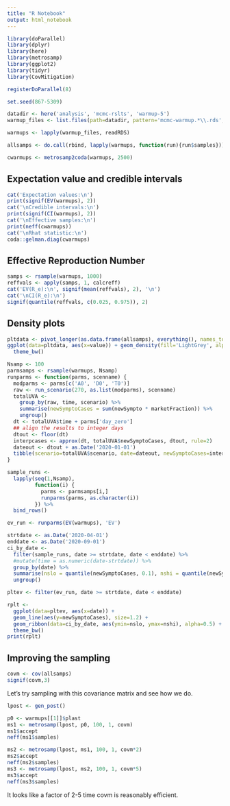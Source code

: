 ```yaml
---
title: "R Notebook"
output: html_notebook
---
```


```r
library(doParallel)
library(dplyr)
library(here)
library(metrosamp)
library(ggplot2)
library(tidyr)
library(CovMitigation)

registerDoParallel(8)

set.seed(867-5309)
```

```r
datadir <- here('analysis', 'mcmc-rslts', 'warmup-5')
warmup_files <- list.files(path=datadir, pattern='mcmc-warmup.*\\.rds', full.names=TRUE)

warmups <- lapply(warmup_files, readRDS)

allsamps <- do.call(rbind, lapply(warmups, function(run){run$samples}))

cwarmups <- metrosamp2coda(warmups, 2500)
```

## Expectation value and credible intervals
```r
cat('Expectation values:\n')
print(signif(EV(warmups), 2))
cat('\nCredible intervals:\n')
print(signif(CI(warmups), 2))
cat('\nEffective samples:\n')
print(neff(cwarmups))
cat('\nRhat statistic:\n')
coda::gelman.diag(cwarmups)
```

## Effective Reproduction Number

```r
samps <- rsample(warmups, 1000)
reffvals <- apply(samps, 1, calcreff)
cat('EV(R_e):\n', signif(mean(reffvals), 2), '\n')
cat('\nCI(R_e):\n')
signif(quantile(reffvals, c(0.025, 0.975)), 2)
```

## Density plots

```r
pltdata <- pivot_longer(as.data.frame(allsamps), everything(), names_to = 'parameter')
ggplot(data=pltdata, aes(x=value)) + geom_density(fill='LightGrey', alpha=0.5) + facet_wrap(~parameter, scales='free') +
  theme_bw()

```

```r
Nsamp <- 100
parmsamps <- rsample(warmups, Nsamp)
runparms <- function(parms, scenname) {
  modparms <- parms[c('A0', 'D0', 'T0')]
  raw <- run_scenario(270, as.list(modparms), scenname)
  totalUVA <- 
    group_by(raw, time, scenario) %>% 
    summarise(newSymptoCases = sum(newSympto * marketFraction)) %>%
    ungroup()
  dt <- totalUVA$time + parms['day_zero']
  ## align the results to integer days
  dtout <- floor(dt)
  interpcases <- approx(dt, totalUVA$newSymptoCases, dtout, rule=2)
  dateout <- dtout + as.Date('2020-01-01')
  tibble(scenario=totalUVA$scenario, date=dateout, newSymptoCases=interpcases$y)
}

sample_runs <- 
  lapply(seq(1,Nsamp), 
         function(i) {
           parms <- parmsamps[i,]
           runparms(parms, as.character(i))
         }) %>%
  bind_rows()

ev_run <- runparms(EV(warmups), 'EV')
```

```r
strtdate <- as.Date('2020-04-01')
enddate <- as.Date('2020-09-01')
ci_by_date <- 
  filter(sample_runs, date >= strtdate, date < enddate) %>%
  #mutate(time = as.numeric(date-strtdate)) %>%
  group_by(date) %>%
  summarise(nslo = quantile(newSymptoCases, 0.1), nshi = quantile(newSymptoCases, 0.9)) %>%
  ungroup()

pltev <- filter(ev_run, date >= strtdate, date < enddate)

rplt <- 
  ggplot(data=pltev, aes(x=date)) + 
  geom_line(aes(y=newSymptoCases), size=1.2) +
  geom_ribbon(data=ci_by_date, aes(ymin=nslo, ymax=nshi), alpha=0.5) +
  theme_bw()
print(rplt)
```



## Improving the sampling

```r
covm <- cov(allsamps)
signif(covm,3)
```
Let's try sampling with this covariance matrix and see how we do.
```r

lpost <- gen_post()

p0 <- warmups[[1]]$plast
ms1 <- metrosamp(lpost, p0, 100, 1, covm)
ms1$accept
neff(ms1$samples)
```

```r
ms2 <- metrosamp(lpost, ms1, 100, 1, covm*2)
ms2$accept
neff(ms2$samples)
ms3 <- metrosamp(lpost, ms2, 100, 1, covm*5)
ms3$accept
neff(ms3$samples)
```

It looks like a factor of 2-5 time covm is reasonably efficient.



